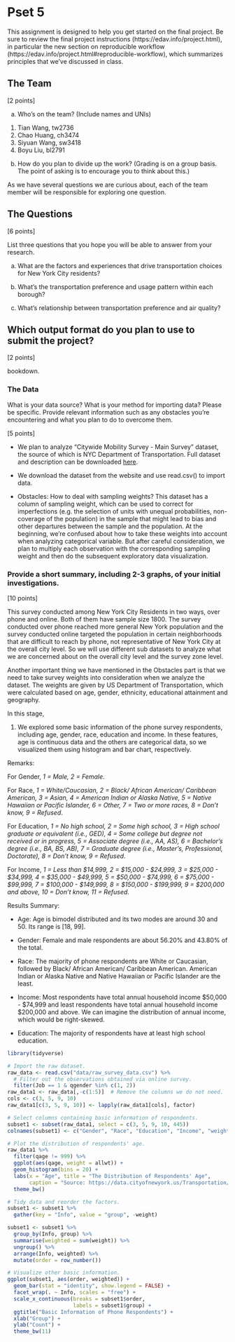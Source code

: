 # Pset 5

This assignment is designed to help you get started on the final project. Be sure to review the final project instructions (https://edav.info/project.html), in particular the new section on reproducible workflow (https://edav.info/project.html#reproducible-workflow), which summarizes principles that we've discussed in class.
    
## The Team

[2 points]

a) Who's on the team? (Include names and UNIs)

  1. Tian Wang, tw2736
  2. Chao Huang, ch3474
  3. Siyuan Wang, sw3418
  4. Boyu Liu, bl2791


b) How do you plan to divide up the work? (Grading is on a group basis. The point of asking is to encourage you to think about this.)

As we have several questions we are curious about, each of the team member will be responsible for exploring one question. 


## The Questions

[6 points]

List three questions that you hope you will be able to answer from your research.

a) What are the factors and experiences that drive transportation choices for New York City residents?

b) What's the transportation preference and usage pattern within each borough? 

c) What's relationship between transportation preference and air quality?


## Which output format do you plan to use to submit the project? 

[2 points]

bookdown. 

### The Data

What is your data source?  What is your method for importing data? Please be specific. Provide relevant information such as any obstacles you're encountering and what you plan to do to overcome them.

[5 points]

  * We plan to analyze "Citywide Mobility Survey - Main Survey" dataset, the source of which is NYC Department of Transportation. Full dataset and description can be downloaded [here](https://www1.nyc.gov/html/dot/html/about/citywide-mobility-survey.shtml). 

  * We download the dataset from the website and use read.csv() to import data.
  
  * Obstacles: How to deal with sampling weights? This dataset has a column of sampling weight, which can be used to correct for imperfections (e.g. the selection of units with unequal probabilities, non-coverage of the population) in the sample that might lead to bias and other departures between the sample and the population. At the beginning, we're confused about how to take these weights into account when analyzing categorical variable. But after careful consideration, we plan to multiply each observation with the corresponding sampling weight and then do the subsequent exploratory data visualization.


### Provide a short summary, including 2-3 graphs, of your initial investigations. 

[10 points]

This survey conducted among New York City Residents in two ways, over phone and online. Both of them have sample size 1800. The survey conducted over phone reached more general New York population and the survey conducted online targeted the population in certain neighborhoods that are difficult to reach by phone, not representative of New York City at the overall city level. So we will use different sub datasets to analyze what we are concerned about on the overall city level and the survey zone level. 

Another important thing we have mentioned in the Obstacles part is that we need to take survey weights into consideration when we analyze the dataset. The weights are given by US Department of Transportation, which were calculated based on age, gender, ethnicity, educational attainment and geography.

In this stage,

1. We explored some basic information of the phone survey respondents, including age, gender, race, education and income. In these features, age is continuous data and the others are categorical data, so we visualized them using histogram and bar chart, respectively.

Remarks:

For Gender, *1 = Male, 2 = Female*. 

For Race, *1 = White/Caucasian, 2 = Black/ African American/ Caribbean American, 3 = Asian, 4 = American Indian or Alaska Native, 5 = Native Hawaiian or Pacific Islander, 6 = Other, 7 = Two or more races, 8 = Don't know, 9 = Refused*.

For Education, *1 = No high school, 2 = Some high school, 3 = High school graduate or equivalent (i.e., GED), 4 = Some college but degree not received or in progress, 5 = Associate degree (i.e., AA, AS), 6 = Bachelor’s degree (i.e., BA, BS, AB), 7 = Graduate degree (i.e., Master’s, Professional, Doctorate), 8 = Don’t know, 9 = Refused*.

For Income, *1 = Less than \$14,999, 2 = \$15,000 - \$24,999, 3 = \$25,000 - \$34,999, 4 = \$35,000 - \$49,999, 5 = \$50,000 - \$74,999, 6 = \$75,000 - \$99,999, 7 = \$100,000 - \$149,999, 8 = \$150,000 - \$199,999, 9 = $200,000 and above, 10 = Don’t know, 11 = Refused*.
 
Results Summary:

  * Age: Age is bimodel distributed and its two modes are around 30 and 50. Its range is [18, 99]. 
  
  * Gender: Female and male respondents are about 56.20% and 43.80% of the total.
  
  * Race: The majority of phone respondents are White or Caucasian, followed by Black/ African American/ Caribbean American. American Indian or Alaska Native and Native Hawaiian or Pacific Islander are the least.
  
  * Income: Most respondents have total annual household income \$50,000 - \$74,999 and least respondents have total annual household income \$200,000 and above. We can imagine the distribution of annual income, which would be right-skewed.
  
  * Education: The majority of respondents have at least high school education. 

```r
library(tidyverse)

# Import the raw dataset.
raw_data <- read.csv("data/raw_survey_data.csv") %>%
  # Filter out the observations obtained via online survey.
  filter(Job == 1 & qgender %in% c(1, 2))  
raw_data1 <- raw_data[,-c(1:5)]  # Remove the columns we do not need.
cols <- c(3, 5, 9, 10)
raw_data1[c(3, 5, 9, 10)] <- lapply(raw_data1[cols], factor)

# Select columns containing basic information of respondents.
subset1 <- subset(raw_data1, select = c(3, 5, 9, 10, 445))
colnames(subset1) <- c("Gender", "Race", "Education", "Income", "weight")

# Plot the distribution of respondents' age.
raw_data1 %>%
  filter(qage != 999) %>%
  ggplot(aes(qage, weight = allwt)) + 
  geom_histogram(bins = 20) +
  labs(x = "Age", title = "The Distribution of Respondents' Age", 
       caption = "Source: https://data.cityofnewyork.us/Transportation/Citywide-Mobility-Survey-Main-Survey/dd6w-hnq9") +
  theme_bw()

# Tidy data and reorder the factors.
subset1 <- subset1 %>%
  gather(key = "Info", value = "group", -weight)

subset1 <- subset1 %>%
  group_by(Info, group) %>%
  summarise(weighted = sum(weight)) %>%
  ungroup() %>%
  arrange(Info, weighted) %>%
  mutate(order = row_number())

# Visualize other basic information.
ggplot(subset1, aes(order, weighted)) +
  geom_bar(stat = "identity", show.legend = FALSE) +
  facet_wrap(. ~ Info, scales = "free") +
  scale_x_continuous(breaks = subset1$order,
                     labels = subset1$group) +
  ggtitle("Basic Information of Phone Respondents") +
  xlab("Group") +
  ylab("Count") +
  theme_bw(11)
```

